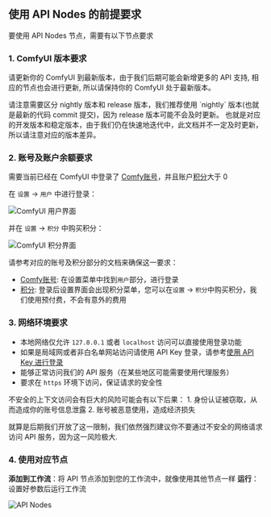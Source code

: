 ## 使用 API Nodes 的前提要求

要使用 API Nodes 节点，需要有以下节点要求

### 1. ComfyUI 版本要求

请更新你的 ComfyUI 到最新版本，由于我们后期可能会新增更多的 API 支持, 相应的节点也会进行更新, 所以请保持你的 ComfyUI 处于最新版本。

<Tip>
请注意需要区分 nightly 版本和 release 版本，我们推荐使用 `nightly` 版本(也就是最新的代码 commit 提交)，因为 release 版本可能不会及时更新。
也就是对应的开发版本和稳定版本，由于我们仍在快速地迭代中，此文档并不一定及时更新，所以请注意对应的版本差异。
</Tip>

### 2. 账号及账户余额要求

需要当前已经在 ComfyUI 中登录了 [Comfy账号](/zh-CN/interface/user)，并且账户[积分](/zh-CN/interface/credits)大于 0

在 `设置` -> `用户` 中进行登录：

![ComfyUI 用户界面](/images/zh/interface/setting/user.jpg)

并在 `设置` -> `积分` 中购买积分：

![ComfyUI 积分界面](/images/zh/interface/setting/menu-credits.jpg)


请参考对应的账号及积分部分的文档来确保这一要求：
- [Comfy账号](/zh-CN/interface/user): 在设置菜单中找到`用户`部分，进行登录
- [积分](/zh-CN/interface/credits): 登录后设置界面会出现积分菜单，您可以在`设置` → `积分`中购买积分，我们使用预付费，不会有意外的费用

### 3. 网络环境要求

 - 本地网络仅允许 `127.0.0.1` 或者 `localhost` 访问可以直接使用登录功能
 - 如果是局域网或者非白名单网站访问请使用 API Key 登录，请参考[使用 API Key 进行登录](/zh-CN/interface/user#使用-api-key-进行登录)
 - 能够正常访问我们的 API 服务（在某些地区可能需要使用代理服务）
 - 要求在 `https` 环境下访问，保证请求的安全性
 
<Note>
不安全的上下文访问会有巨大的风险可能会有以下后果：
1. 身份认证被窃取，从而造成你的账号信息泄露
2. 账号被恶意使用，造成经济损失

就算是后期我们开放了这一限制，我们依然强烈建议你不要通过不安全的网络请求访问 API 服务，因为这一风险极大.
</Note>

### 4. 使用对应节点

**添加到工作流**：将 API 节点添加到您的工作流中，就像使用其他节点一样
**运行**：设置好参数后运行工作流

![API Nodes](/images/tutorial/api_nodes/sidebar.jpg)
